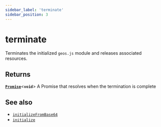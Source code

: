 ```yaml
---
sidebar_label: 'terminate'
sidebar_position: 3
---
```


# terminate

Terminates the initialized `geos.js` module and releases associated resources.

## Returns

[**`Promise`**](https://developer.mozilla.org/en-US/docs/Web/JavaScript/Reference/Global_Objects/Promise)\<**`void`**\> A Promise that resolves when the termination is complete

## See also

- [`initializeFromBase64`](initializeFromBase64.mdx)
- [`initialize`](initialize.mdx)
